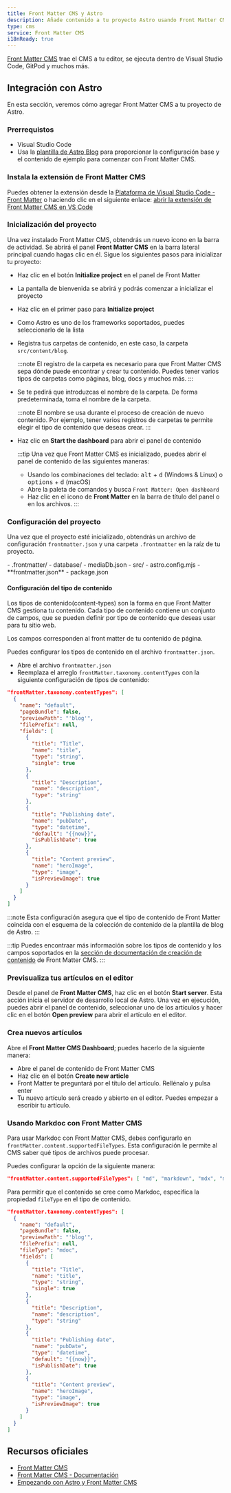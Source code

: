 ```yaml
---
title: Front Matter CMS y Astro
description: Añade contenido a tu proyecto Astro usando Front Matter CMS
type: cms
service: Front Matter CMS
i18nReady: true
---
```


[Front Matter CMS](https://frontmatter.codes/) trae el CMS a tu editor, se ejecuta dentro de Visual Studio Code, GitPod y muchos más.

## Integración con Astro

En esta sección, veremos cómo agregar Front Matter CMS a tu proyecto de Astro.
 
### Prerrequistos

- Visual Studio Code
- Usa la [plantilla de Astro Blog](https://github.com/withastro/astro/tree/main/examples/blog) para proporcionar la configuración base y el contenido de ejemplo para comenzar con Front Matter CMS.

### Instala la extensión de Front Matter CMS

Puedes obtener la extensión desde la [Plataforma de Visual Studio Code - Front Matter](https://marketplace.visualstudio.com/items?itemName=eliostruyf.vscode-front-matter) o haciendo clic en el siguiente enlace: [abrir la extensión de Front Matter CMS en VS Code](vscode:extension/eliostruyf.vscode-front-matter)

### Inicialización del proyecto

Una vez instalado Front Matter CMS, obtendrás un nuevo icono en la barra de actividad. Se abrirá el panel **Front Matter CMS** en la barra lateral principal cuando hagas clic en él. Sigue los siguientes pasos para inicializar tu proyecto:

- Haz clic en el botón **Initialize project** en el panel de Front Matter
- La pantalla de bienvenida se abrirá y podrás comenzar a inicializar el proyecto
- Haz clic en el primer paso para **Initialize project**
- Como Astro es uno de los frameworks soportados, puedes seleccionarlo de la lista
- Registra tus carpetas de contenido, en este caso, la carpeta `src/content/blog`.

  :::note
  El registro de la carpeta es necesario para que Front Matter CMS sepa dónde puede encontrar y crear tu contenido. Puedes tener varios tipos de carpetas como páginas, blog, docs y muchos más.
  :::

- Se te pedirá que introduzcas el nombre de la carpeta. De forma predeterminada, toma el nombre de la carpeta.

  :::note
  El nombre se usa durante el proceso de creación de nuevo contenido. Por ejemplo, tener varios registros de carpetas te permite elegir el tipo de contenido que deseas crear.
  :::

- Haz clic en **Start the dashboard** para abrir el panel de contenido

  :::tip
  Una vez que Front Matter CMS es inicializado, puedes abrir el panel de contenido de las siguientes maneras:

  - Usando los combinaciones del teclado: <kbd>alt</kbd> + <kbd>d</kbd> (Windows & Linux) o <kbd>options</kbd> + <kbd>d</kbd> (macOS)
  - Abre la paleta de comandos y busca `Front Matter: Open dashboard`
  - Haz clic en el icono de **Front Matter** en la barra de título del panel o en los archivos.
  :::

### Configuración del proyecto

Una vez que el proyecto esté inicializado, obtendrás un archivo de configuración `frontmatter.json` y una carpeta `.frontmatter` en la raíz de tu proyecto.

<FileTree title="Estructura del proyecto">
- .frontmatter/
  - database/
    - mediaDb.json
- src/
- astro.config.mjs
- **frontmatter.json**
- package.json
</FileTree>

#### Configuración del tipo de contenido

Los tipos de contenido(content-types) son la forma en que Front Matter CMS gestiona tu contenido. Cada tipo de contenido contiene un conjunto de campos, que se pueden definir por tipo de contenido que deseas usar para tu sitio web.

Los campos corresponden al front matter de tu contenido de página.

Puedes configurar los tipos de contenido en el archivo `frontmatter.json`.

- Abre el archivo `frontmatter.json`
- Reemplaza el arreglo `frontMatter.taxonomy.contentTypes` con la siguiente configuración de tipos de contenido:

```json title="frontmatter.json"
"frontMatter.taxonomy.contentTypes": [
  {
    "name": "default",
    "pageBundle": false,
    "previewPath": "'blog'",
    "filePrefix": null,
    "fields": [
      {
        "title": "Title",
        "name": "title",
        "type": "string",
        "single": true
      },
      {
        "title": "Description",
        "name": "description",
        "type": "string"
      },
      {
        "title": "Publishing date",
        "name": "pubDate",
        "type": "datetime",
        "default": "{{now}}",
        "isPublishDate": true
      },
      {
        "title": "Content preview",
        "name": "heroImage",
        "type": "image",
        "isPreviewImage": true
      }
    ]
  }
]
```

:::note
Esta configuración asegura que el tipo de contenido de Front Matter coincida con el esquema de la colección de contenido de la plantilla de blog de Astro.
:::

:::tip
Puedes encontraar más información sobre los tipos de contenido y los campos soportados en la [sección de documentación de creación de contenido](https://frontmatter.codes/docs/content-creation) de Front Matter CMS.
:::

### Previsualiza tus artículos en el editor

Desde el panel de **Front Matter CMS**, haz clic en el botón **Start server**. Esta acción inicia el servidor de desarrollo local de Astro. Una vez en ejecución, puedes abrir el panel de contenido, seleccionar uno de los artículos y hacer clic en el botón **Open preview** para abrir el artículo en el editor.

### Crea nuevos artículos

Abre el **Front Matter CMS Dashboard**; puedes hacerlo de la siguiente manera:

- Abre el panel de contenido de Front Matter CMS
- Haz clic en el botón **Create new article**
- Front Matter te preguntará por el título del artículo. Rellénalo y pulsa enter
- Tu nuevo artículo será creado y abierto en el editor. Puedes empezar a escribir tu artículo.

### Usando Markdoc con Front Matter CMS

Para usar Markdoc con Front Matter CMS, debes configurarlo en `frontMatter.content.supportedFileTypes`. Esta configuración le permite al CMS saber qué tipos de archivos puede procesar.

Puedes configurar la opción de la siguiente manera:

```json title="frontmatter.json"
"frontMatter.content.supportedFileTypes": [ "md", "markdown", "mdx", "mdoc" ]
```

Para permitir que el contenido se cree como Markdoc, especifica la propiedad `fileType` en el tipo de contenido.

```json title="frontmatter.json" ins={7}
"frontMatter.taxonomy.contentTypes": [
  {
    "name": "default",
    "pageBundle": false,
    "previewPath": "'blog'",
    "filePrefix": null,
    "fileType": "mdoc",
    "fields": [
      {
        "title": "Title",
        "name": "title",
        "type": "string",
        "single": true
      },
      {
        "title": "Description",
        "name": "description",
        "type": "string"
      },
      {
        "title": "Publishing date",
        "name": "pubDate",
        "type": "datetime",
        "default": "{{now}}",
        "isPublishDate": true
      },
      {
        "title": "Content preview",
        "name": "heroImage",
        "type": "image",
        "isPreviewImage": true
      }
    ]
  }
]
```

## Recursos oficiales

- [Front Matter CMS](https://frontmatter.codes/)
- [Front Matter CMS - Documentación](https://frontmatter.codes/docs/)
- [Empezando con Astro y Front Matter CMS](https://youtu.be/xb6pZiier_E)
